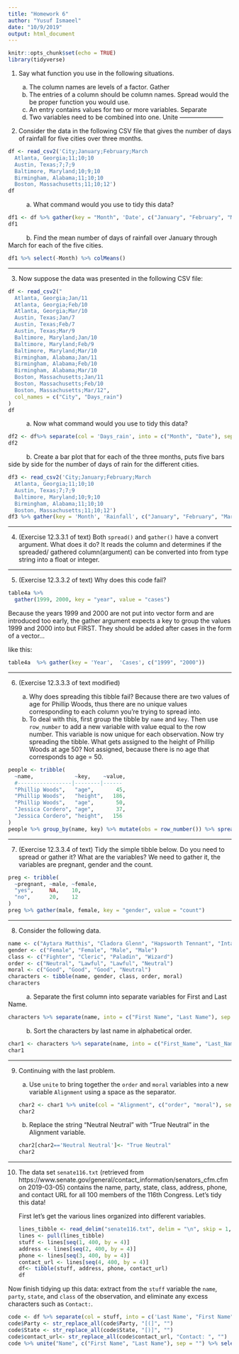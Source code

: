 ```yaml
---
title: "Homework 6"
author: "Yusuf Ismaeel"
date: "10/9/2019"
output: html_document
---
```


```r
knitr::opts_chunk$set(echo = TRUE)
library(tidyverse)
```


@. Say what function you use in the following situations.

    a. The column names are levels of a factor.
    Gather
    b. The entries of a column should be column names.
    Spread would the be proper function you would use.
    c. An entry contains values for two or more variables.
    Separate
    d. Two variables need to be combined into one.
    Unite
---------------------

@.  Consider the data in the following CSV file that gives the number of days of rainfall for five cities over three months.

```r
df <- read_csv2('City;January;February;March
  Atlanta, Georgia;11;10;10
  Austin, Texas;7;7;9
  Baltimore, Maryland;10;9;10
  Birmingham, Alabama;11;10;10
  Boston, Massachusetts;11;10;12')
df
```

$\quad$ $\quad$ a.  What command would you use to tidy this data?
```r
df1 <- df %>% gather(key = "Month", 'Date', c("January", "February", "March")) %>% spread(key=City, value = Date) %>% arrange(match(Month, c("January", "February", "March")))
df1
```
  
$\quad$ $\quad$ b.  Find the mean number of days of rainfall over January through March for each of the five cities.
```r
df1 %>% select(-Month) %>% colMeans()
```

--------------------

@.  Now suppose the data was presented in the following CSV file:
```r
df <- read_csv2("
  Atlanta, Georgia;Jan/11
  Atlanta, Georgia;Feb/10
  Atlanta, Georgia;Mar/10
  Austin, Texas;Jan/7
  Austin, Texas;Feb/7
  Austin, Texas;Mar/9
  Baltimore, Maryland;Jan/10
  Baltimore, Maryland;Feb/9
  Baltimore, Maryland;Mar/10
  Birmingham, Alabama;Jan/11
  Birmingham, Alabama;Feb/10
  Birmingham, Alabama;Mar/10
  Boston, Massachusetts;Jan/11
  Boston, Massachusetts;Feb/10
  Boston, Massachusetts;Mar/12",
  col_names = c("City", "Days_rain")
)
df
```

$\quad$ $\quad$ a. Now what command would you use to tidy this data?
```r
df2 <- df%>% separate(col = 'Days_rain', into = c("Month", "Date"), sep = '/') %>% spread(key=City, value = Date) %>%arrange(match(Month, c("Jan", "Feb", "Mar")))
df2
```

$\quad$ $\quad$ b. Create a bar plot that for each of the three months, puts five bars side by side for the number of days of rain for the different cities.
```r
df3 <- read_csv2('City;January;February;March
  Atlanta, Georgia;11;10;10
  Austin, Texas;7;7;9
  Baltimore, Maryland;10;9;10
  Birmingham, Alabama;11;10;10
  Boston, Massachusetts;11;10;12')
df3 %>% gather(key = 'Month', 'Rainfall', c("January", "February", "March")) %>% ggplot(aes(x = City, Rainfall, fill = Month)) + geom_bar(stat = 'identity', position = 'dodge')
```

--------------------

@. (Exercise 12.3.3.1 of text) Both `spread()` and `gather()` have a convert argument. What does it do?
It reads the column and determines if the spreaded/ gathered column(argument) can be converted into from type string into a float or integer.

--------------------

@. (Exercise 12.3.3.2 of text)  Why does this code fail?

```r
table4a %>% 
  gather(1999, 2000, key = "year", value = "cases")
```
Because the years 1999 and 2000 are not put into vector form and are introduced too early, the gather argument expects a key to group the values 1999 and 2000 into but FIRST. They should be added after cases in the form of a vector...

like this:
```r
table4a  %>% gather(key = 'Year',  'Cases', c("1999", "2000"))
```

--------------------

@. (Exercise 12.3.3.3 of text modified) 

    a.  Why does spreading this tibble fail? 
    Because there are two values of age for Phillip Woods, thus there are no unique values corresponding to each column you're trying to spread into.
    b.  To deal with this, first group the tibble by `name` and `key`.  Then use `row_number` to add a new variable with value equal to the row number.  This variable is now unique for each observation.  Now try spreading the tibble.  What gets assigned to the height of Phillip Woods at age 50?
    Not assigned, because there is no age that corresponds to age = 50.

```r
people <- tribble(
  ~name,             ~key,    ~value,
  #-----------------|--------|------
  "Phillip Woods",   "age",       45,
  "Phillip Woods",   "height",   186,
  "Phillip Woods",   "age",       50,
  "Jessica Cordero", "age",       37,
  "Jessica Cordero", "height",   156
)
people %>% group_by(name, key) %>% mutate(obs = row_number()) %>% spread(key, value) %>% select(-obs)
```

--------------------

@. (Exercise 12.3.3.4 of text) Tidy the simple tibble below. Do you need to spread or gather it? What are the variables?
We need to gather it, the variables are pregnant, gender and the count.
```r
preg <- tribble(
  ~pregnant, ~male, ~female,
  "yes",     NA,    10,
  "no",      20,    12
)
preg %>% gather(male, female, key = "gender", value = "count")
```


--------------------

@.  Consider the following data.
```r
name <- c("Aytara Matthis", "Cladora Glenn", "Hapsworth Tennant", "Intaris Elendar")
gender <- c("Female", "Female", "Male", "Male")
class <- c("Fighter", "Cleric", "Paladin", "Wizard")
order <- c("Neutral", "Lawful", "Lawful", "Neutral")
moral <- c("Good", "Good", "Good", "Neutral")
characters <- tibble(name, gender, class, order, moral)
characters
```
$\quad$ $\quad$ a. Separate the first column into separate variables for First and Last Name.
```r
characters %>% separate(name, into = c("First Name", "Last Name"), sep = ' ')
```
    
$\quad$ $\quad$ b. Sort the characters by last name in alphabetical order.

```r
char1 <- characters %>% separate(name, into = c("First_Name", "Last_Name"), sep = ' ') %>% arrange((Last_Name))
char1
```

--------------------


@.  Continuing with the last problem.

    a. Use `unite` to bring together the `order` and `moral` variables into a new variable `Alignment` using a space as the separator.
```r
char2 <- char1 %>% unite(col = "Alignment", c("order", "moral"), sep = " ")
char2
```
    
    b. Replace the string "Neutral Neutral" with "True Neutral" in the Alignment variable.
```r
char2[char2=='Neutral Neutral']<- "True Neutral"
char2
```

--------------------

@. The data set `senate116.txt` (retrieved from https://www.senate.gov/general/contact_information/senators_cfm.cfm on 2019-03-05) contains the name, party, state, class, address, phone, and contact URL for all 100 members of the 116th Congress.  Let's tidy this data!

    First let's get the various lines organized into different variables.
```r
lines_tibble <- read_delim("senate116.txt", delim = "\n", skip = 1, col_names = FALSE)
lines <- pull(lines_tibble)
stuff <- lines[seq(1, 400, by = 4)]
address <- lines[seq(2, 400, by = 4)]
phone <- lines[seq(3, 400, by = 4)]
contact_url <- lines[seq(4, 400, by = 4)]
df<- tibble(stuff, address, phone, contact_url)
df
```
    
Now finish tidying up this data:  extract from the `stuff` variable the `name`, `party`, `state`, and `class` of the observation, and eliminate any excess characters such as `Contact:  `.

```r
code <- df %>% separate(col = stuff, into = c('Last Name', "First Name"), sep = ',') %>% separate(col = 'First Name', into = c("First Name", "Party", "State"), sep = "-") %>% separate(col = State, into = c("State", "Class"), sep = "Class")
code$Party <- str_replace_all(code$Party, "[(]", "")
code$State <- str_replace_all(code$State, "[)]", "")
code$contact_url<- str_replace_all(code$contact_url, "Contact: ", "")
code %>% unite("Name", c("First Name", "Last Name"), sep = "") %>% select(Name, Party, State, Class, contact_url) %>% rename(Contact = contact_url)
```

